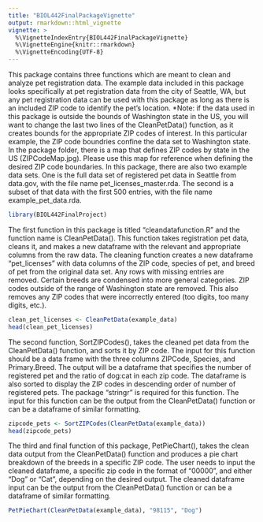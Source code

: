 ```yaml
---
title: "BIOL442FinalPackageVignette"
output: rmarkdown::html_vignette
vignette: >
  %\VignetteIndexEntry{BIOL442FinalPackageVignette}
  %\VignetteEngine{knitr::rmarkdown}
  %\VignetteEncoding{UTF-8}
---
```

This package contains three functions which are meant to clean and analyze pet registration data. The example data included in this package looks specifically at pet registration data from the city of Seattle, WA, but any pet registration data can be used with this package as long as there is an included ZIP code to identify the pet's location.
*Note: if the data used in this package is outside the bounds of Washington state in the US, you will want to change the last two lines of the CleanPetData() function, as it creates bounds for the appropriate ZIP codes of interest. In this particular example, the ZIP code boundries confine the data set to Washington state. In the package folder, there is a map that defines ZIP codes by state in the US (ZIPCodeMap.jpg). Please use this map for reference when defining the desired ZIP code boundaries.
In this package, there are also two example data sets. One is the full data set of registered pet data in Seattle from data.gov, with the file name pet_licenses_master.rda. The second is a subset of that data with the first 500 entries, with the file name example_pet_data.rda.

```r
library(BIOL442FinalProject)
```

The first function in this package is titled "cleandatafunction.R" and the function name is CleanPetData(). This function takes registration pet data, cleans it, and makes a new dataframe with the relevant and appropriate columns from the raw data.
The cleaning function creates a new dataframe "pet_licenses" with data columns of the ZIP code, species of pet, and breed of pet from the original data set.
Any rows with missing entries are removed.
Certain breeds are condensed into more general categories.
ZIP codes outside of the range of Washington state are removed. This also removes any ZIP codes that were incorrectly entered (too digits, too many digits, etc.).

```r
clean_pet_licenses <- CleanPetData(example_data)
head(clean_pet_licenses)
```

The second function, SortZIPCodes(), takes the cleaned pet data from the CleanPetData() function, and sorts it by ZIP code. The input for this function should be a data frame with the three columns ZIPCode, Species, and Primary.Breed. The output will be a dataframe that specifies the number of registered pet and the ratio of dog:cat in each zip code. The dataframe is also sorted to display the ZIP codes in descending order of number of registered pets. The package "stringr" is required for this function. The input for this function can be the output from the CleanPetData() function or can be a dataframe of similar formatting.

```r
zipcode_pets <- SortZIPCodes(CleanPetData(example_data))
head(zipcode_pets)
```

The third and final function of this package, PetPieChart(), takes the clean data output from the CleanPetData() function and produces a pie chart breakdown of the breeds in a specific ZIP code. The user needs to input the cleaned dataframe, a specific zip code in the format of "00000", and either "Dog" or "Cat", depending on the desired output. The cleaned dataframe input can be the output from the CleanPetData() function or can be a dataframe of similar formatting.

```r
PetPieChart(CleanPetData(example_data), "98115", "Dog")
```